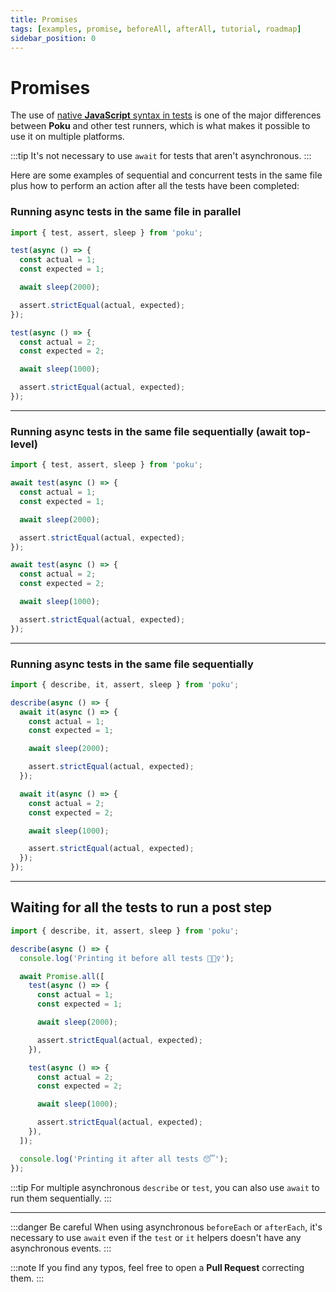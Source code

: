 ```yaml
---
title: Promises
tags: [examples, promise, beforeAll, afterAll, tutorial, roadmap]
sidebar_position: 0
---
```



# Promises

The use of [native **JavaScript** syntax in tests](/docs/philosophy#javascript-essence-for-tests-) is one of the major differences between **Poku** and other test runners, which is what makes it possible to use it on multiple platforms.

:::tip
It's not necessary to use `await` for tests that aren't asynchronous.
:::

Here are some examples of sequential and concurrent tests in the same file plus how to perform an action after all the tests have been completed:

### Running async tests in the same file in parallel

```js
import { test, assert, sleep } from 'poku';

test(async () => {
  const actual = 1;
  const expected = 1;

  await sleep(2000);

  assert.strictEqual(actual, expected);
});

test(async () => {
  const actual = 2;
  const expected = 2;

  await sleep(1000);

  assert.strictEqual(actual, expected);
});
```

<hr />

### Running async tests in the same file sequentially (await top-level)

```js
import { test, assert, sleep } from 'poku';

await test(async () => {
  const actual = 1;
  const expected = 1;

  await sleep(2000);

  assert.strictEqual(actual, expected);
});

await test(async () => {
  const actual = 2;
  const expected = 2;

  await sleep(1000);

  assert.strictEqual(actual, expected);
});
```

<hr />

### Running async tests in the same file sequentially

```js
import { describe, it, assert, sleep } from 'poku';

describe(async () => {
  await it(async () => {
    const actual = 1;
    const expected = 1;

    await sleep(2000);

    assert.strictEqual(actual, expected);
  });

  await it(async () => {
    const actual = 2;
    const expected = 2;

    await sleep(1000);

    assert.strictEqual(actual, expected);
  });
});
```

<hr />

## Waiting for all the tests to run a post step

```js
import { describe, it, assert, sleep } from 'poku';

describe(async () => {
  console.log('Printing it before all tests 🏃🏻‍♀️');

  await Promise.all([
    test(async () => {
      const actual = 1;
      const expected = 1;

      await sleep(2000);

      assert.strictEqual(actual, expected);
    }),

    test(async () => {
      const actual = 2;
      const expected = 2;

      await sleep(1000);

      assert.strictEqual(actual, expected);
    }),
  ]);

  console.log('Printing it after all tests 😴');
});
```

:::tip
For multiple asynchronous `describe` or `test`, you can also use `await` to run them sequentially.
:::

<hr />

:::danger Be careful
When using asynchronous `beforeEach` or `afterEach`, it's necessary to use `await` even if the `test` or `it` helpers doesn't have any asynchronous events.
:::

:::note
If you find any typos, feel free to open a **Pull Request** correcting them.
:::
